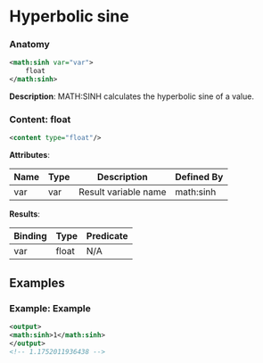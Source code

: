 # Hyperbolic sine

### Anatomy

```xml
<math:sinh var="var">
    float
</math:sinh>
```

 **Description**:
 MATH:SINH calculates the hyperbolic sine of a value.

### Content: float

```xml
<content type="float"/>
```

**Attributes**:

| Name | Type | Description | Defined By |
| ---- | ---- | ----------- | ---------- |
| var | var | Result variable name | math:sinh |


**Results**:

| Binding | Type | Predicate |
| ------- | ---- | --------- |
| var | float | N/A |


## Examples

### Example: Example

```xml
<output>
<math:sinh>1</math:sinh>
</output>
<!-- 1.1752011936438 -->
```

